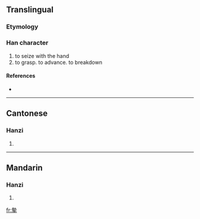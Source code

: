 ==Translingual==

===Etymology===
{{Han compound|埶|手|c1=p|c2=s|t2=hand|ls=psc}}

===Han character===
{{Han char|rn=64|rad=手|as=11|sn=15|four=4550<sub>2</sub>|canj=土戈手 (GIQ), X土戈手 (XGIQ)}}

# to seize with the hand
# to grasp. to advance. to breakdown

====References====
* {{Han ref|kx=0451.190|dkj=12633|dj=0801.290|hdz=31939.090|uh=6470|ud=25712|bh=E5AE|bd=58798}}

----

==Cantonese==

===Hanzi===
{{yue-hanzi|jyut=|y=ji3}}

# {{defn|Cantonese}}

----

==Mandarin==

===Hanzi===
{{cmn-hanzi|pin=[[niè]] ([[nie4]])|wg=nieh<sup>4</sup>}}

# {{defn|Mandarin}}

[[fr:摰]]